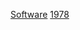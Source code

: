 {{Year by category
| m = 1
| c = 9
| d = 7
| y = 8
| cat = 软件
| in = 
| parent = 1970年代软件
| subcat = 1978年作品
| sortkey = Software
}}

[[Category:1978年计算机科学|Software]]
[[Category:各年软件|1978]]